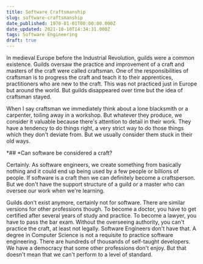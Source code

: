 ```yaml
---
title: Software Craftsmanship
slug: software-craftsmanship
date_published: 1970-01-01T00:00:00.000Z
date_updated: 2021-10-10T14:34:31.000Z
tags: Software Engineering
draft: true
---
```


In medieval Europe before the Industrial Revolution, guilds were a common existence. Guilds oversaw the practice and improvement of a craft and masters of the craft were called craftsman. One of the responsibilities of craftsman is to progress the craft and teach it to their apprentices, practitioners who are new to the craft. This was not practiced just in Europe but around the world. But guilds disappeared over time but the idea of craftsman stayed.

When I say craftsman we immediately think about a lone blacksmith or a carpenter, toiling away in a workshop. But whatever they produce, we consider it valuable because there's attention to detail in their work. They have a tendency to do things right, a very strict way to do those things which they don't deviate from. But we usually consider them stuck in their old ways.

*## *Can software be considered a craft?

Certainly. As software engineers, we create something from basically nothing and it could end up being used by a few people or billions of people. If software is a craft then we can definitely become a craftsperson. But we don't have the support structure of a guild or a master who can oversee our work when we're learning.

Guilds don't exist anymore, certainly not for software. There are similar versions for other professions though. To become a doctor, you have to get certified after several years of study and practice. To become a lawyer, you have to pass the bar exam. Without the overseeing authority, you can't practice the craft, at least not legally. Software Engineers don't have that. A degree in Computer Science is not a requisite to practice software engineering. There are hundreds of thousands of self-taught developers. We have a democracy that some other professions don't enjoy. But that doesn't mean that we can't perform to a level of standard.
